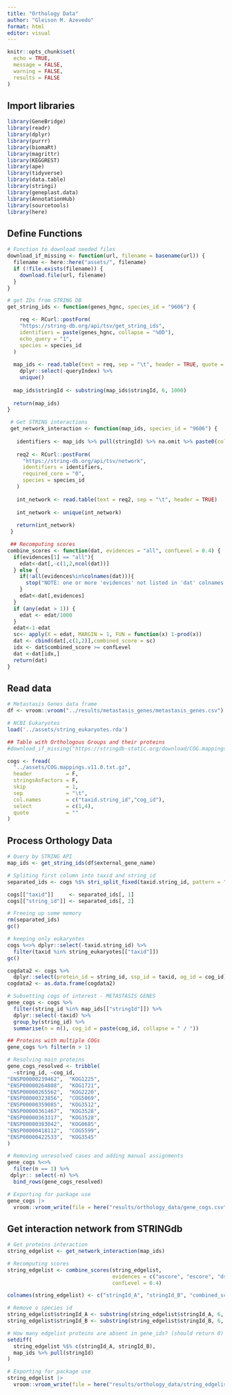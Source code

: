 ```yaml
---
title: "Orthology Data"
author: "Gleison M. Azevedo"
format: html
editor: visual
---
```


```r
knitr::opts_chunk$set(
  echo = TRUE,
  message = FALSE,
  warning = FALSE,
  results = FALSE
)
```

## Import libraries

```r
library(GeneBridge)
library(readr)
library(dplyr)
library(purrr)
library(biomaRt)
library(magrittr)
library(KEGGREST)
library(ape)
library(tidyverse)
library(data.table)
library(stringi)
library(geneplast.data)
library(AnnotationHub)
library(sourcetools)
library(here)
```

## Define Functions

```r
# Function to download needed files
download_if_missing <- function(url, filename = basename(url)) {
  filename <- here::here("assets/", filename)
  if (!file.exists(filename)) {
    download.file(url, filename)
  }
}

# get IDs from STRING DB
get_string_ids <- function(genes_hgnc, species_id = "9606") {

    req <- RCurl::postForm(
    "https://string-db.org/api/tsv/get_string_ids",
    identifiers = paste(genes_hgnc, collapse = "%0D"),  
    echo_query = "1",
    species = species_id
  )
  
  map_ids <- read.table(text = req, sep = "\t", header = TRUE, quote = "") %>%
    dplyr::select(-queryIndex) %>%
    unique()
  
  map_ids$stringId <- substring(map_ids$stringId, 6, 1000)
  
  return(map_ids)
}

 # Get STRING interactions
 get_network_interaction <- function(map_ids, species_id = "9606") {
 
   identifiers <- map_ids %>% pull(stringId) %>% na.omit %>% paste0(collapse="%0d") 
 
   req2 <- RCurl::postForm(
     "https://string-db.org/api/tsv/network",
     identifiers = identifiers, 
     required_core = "0", 
     species = species_id 
   )
   
   int_network <- read.table(text = req2, sep = "\t", header = TRUE)
   
   int_network <- unique(int_network)
   
   return(int_network)
 }

 ## Recomputing scores
combine_scores <- function(dat, evidences = "all", confLevel = 0.4) {
  if(evidences[1] == "all"){
    edat<-dat[,-c(1,2,ncol(dat))]
  } else {
    if(!all(evidences%in%colnames(dat))){
      stop("NOTE: one or more 'evidences' not listed in 'dat' colnames!")
    }
    edat<-dat[,evidences]
  }
  if (any(edat > 1)) {
    edat <- edat/1000
  }
  edat<-1-edat
  sc<- apply(X = edat, MARGIN = 1, FUN = function(x) 1-prod(x))
  dat <- cbind(dat[,c(1,2)],combined_score = sc)
  idx <- dat$combined_score >= confLevel
  dat <-dat[idx,]
  return(dat)
}
```

## Read data

```r
# Metastasis Genes data frame
df <- vroom::vroom("../results/metastasis_genes/metastasis_genes.csv")

# NCBI Eukaryotes 
load('../assets/string_eukaryotes.rda')

## Table with Orthologous Groups and their proteins
#download_if_missing("https://stringdb-static.org/download/COG.mappings.v11.0.txt.gz")

cogs <- fread(
  "../assets/COG.mappings.v11.0.txt.gz",
  header           = F,
  stringsAsFactors = F,
  skip             = 1,
  sep              = "\t",
  col.names        = c("taxid.string_id","cog_id"),
  select           = c(1,4),
  quote            = ""
)
```

## Process Orthology Data

```r
# Query by STRING API
map_ids <- get_string_ids(df$external_gene_name) 

# Spliting first column into taxid and string_id
separated_ids <- cogs %$% stri_split_fixed(taxid.string_id, pattern = ".", n = 2, simplify = T)

cogs[["taxid"]]     <- separated_ids[, 1]
cogs[["string_id"]] <- separated_ids[, 2]

# Freeing up some memory
rm(separated_ids)
gc()

# keeping only eukaryotes
cogs %<>% dplyr::select(-taxid.string_id) %>% 
  filter(taxid %in% string_eukaryotes[["taxid"]])
gc()

cogdata2 <- cogs %>% 
  dplyr::select(protein_id = string_id, ssp_id = taxid, og_id = cog_id)
cogdata2 <- as.data.frame(cogdata2)

# Subsetting cogs of interest - METASTASIS GENES
gene_cogs <- cogs %>%
  filter(string_id %in% map_ids[["stringId"]]) %>%
  dplyr::select(-taxid) %>%
  group_by(string_id) %>%
  summarise(n = n(), cog_id = paste(cog_id, collapse = " / "))

## Proteins with multiple COGs
gene_cogs %>% filter(n > 1)

# Resolving main proteins
gene_cogs_resolved <- tribble(
  ~string_id, ~cog_id,
"ENSP00000239462",	"KOG1225",
"ENSP00000264808",	"KOG1721",	
"ENSP00000265562",	"KOG2220",	
"ENSP00000323856",	"COG5069",		
"ENSP00000359085",  "KOG3512",		
"ENSP00000361467",  "KOG3528",		
"ENSP00000363317",	"KOG3528",		
"ENSP00000383042",  "KOG0685",		
"ENSP00000418112",	"COG5599",		
"ENSP00000422533",	"KOG3545"
)

# Removing unresolved cases and adding manual assignments
gene_cogs %<>%
  filter(n == 1) %>%
 dplyr:: select(-n) %>%
  bind_rows(gene_cogs_resolved)

# Exporting for package use
gene_cogs |> 
  vroom::vroom_write(file = here("results/orthology_data/gene_cogs.csv"), delim = ",")
```

## Get interaction network from STRINGdb

```r
# Get proteins interaction
string_edgelist <- get_network_interaction(map_ids)

# Recomputing scores
string_edgelist <- combine_scores(string_edgelist, 
                                  evidences = c("ascore", "escore", "dscore"), 
                                  confLevel = 0.4)

colnames(string_edgelist) <- c("stringId_A", "stringId_B", "combined_score")

# Remove o species id
string_edgelist$stringId_A <- substring(string_edgelist$stringId_A, 6, 1000)
string_edgelist$stringId_B <- substring(string_edgelist$stringId_B, 6, 1000)

# How many edgelist proteins are absent in gene_ids? (should return 0)
setdiff(
  string_edgelist %$% c(stringId_A, stringId_B),
  map_ids %>% pull(stringId)
) 

# Exporting for package use
string_edgelist |> 
  vroom::vroom_write(file = here("results/orthology_data/string_edgelist.csv"), delim = ",")
```
